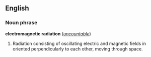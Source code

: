 ==English==
===Noun phrase===
'''electromagnetic radiation''' (''[[uncountable]]'')

#Radiation consisting of oscillating electric and magnetic fields in oriented perpendicularly to each other, moving through space.

{{Wikipedia}}